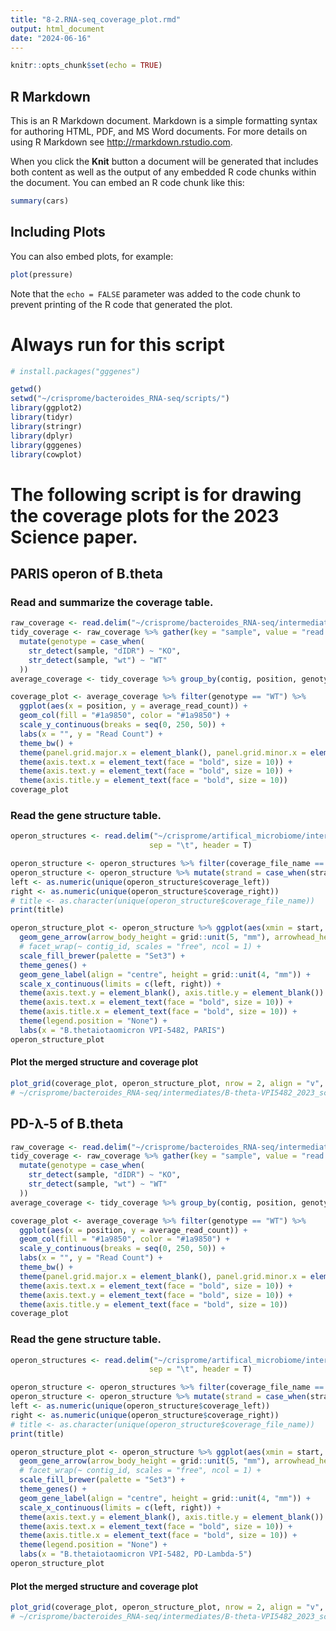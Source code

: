 ```yaml
---
title: "8-2.RNA-seq_coverage_plot.rmd"
output: html_document
date: "2024-06-16"
---
```


```r
knitr::opts_chunk$set(echo = TRUE)
```

## R Markdown

This is an R Markdown document. Markdown is a simple formatting syntax for authoring HTML, PDF, and MS Word documents. For more details on using R Markdown see <http://rmarkdown.rstudio.com>.

When you click the **Knit** button a document will be generated that includes both content as well as the output of any embedded R code chunks within the document. You can embed an R code chunk like this:

```r
summary(cars)
```

## Including Plots

You can also embed plots, for example:

```r
plot(pressure)
```

Note that the `echo = FALSE` parameter was added to the code chunk to prevent printing of the R code that generated the plot.

# Always run for this script
```r
# install.packages("gggenes")

getwd()
setwd("~/crisprome/bacteroides_RNA-seq/scripts/")
library(ggplot2)
library(tidyr)
library(stringr)
library(dplyr)
library(gggenes)
library(cowplot)
```

# The following script is for drawing the coverage plots for the 2023 Science paper.
## PARIS operon of B.theta
### Read and summarize the coverage table.
```r
raw_coverage <- read.delim("~/crisprome/bacteroides_RNA-seq/intermediates/B-theta-VPI5482_2023_science_mouse_colonization/8.coverage_plot/Paris|PARIS_II|2|-2|100|68ba771b28d54293_1:3781227-3784117.txt", sep = "\t", header = T)
tidy_coverage <- raw_coverage %>% gather(key = "sample", value = "read count", 3:12) %>% 
  mutate(genotype = case_when(
    str_detect(sample, "dIDR") ~ "KO",
    str_detect(sample, "wt") ~ "WT"
  ))
average_coverage <- tidy_coverage %>% group_by(contig, position, genotype) %>% summarize(average_read_count = mean(`read count`))

coverage_plot <- average_coverage %>% filter(genotype == "WT") %>% 
  ggplot(aes(x = position, y = average_read_count)) + 
  geom_col(fill = "#1a9850", color = "#1a9850") + 
  scale_y_continuous(breaks = seq(0, 250, 50)) +
  labs(x = "", y = "Read Count") +
  theme_bw() + 
  theme(panel.grid.major.x = element_blank(), panel.grid.minor.x = element_blank()) + 
  theme(axis.text.x = element_text(face = "bold", size = 10)) + 
  theme(axis.text.y = element_text(face = "bold", size = 10)) + 
  theme(axis.title.y = element_text(face = "bold", size = 10))
coverage_plot
```
### Read the gene structure table.
```r
operon_structures <- read.delim("~/crisprome/artifical_microbiome/intermediates/2.genome_system_summary/system_summary/2-6.B_theta_operon_structures.txt", 
                               sep = "\t", header = T)

operon_structure <- operon_structures %>% filter(coverage_file_name == "Paris|PARIS_II|2|-2|100|68ba771b28d54293_1:3781227-3784117")
operon_structure <- operon_structure %>% mutate(strand = case_when(strand == 1 ~ 1, strand == -1 ~ 0))
left <- as.numeric(unique(operon_structure$coverage_left))
right <- as.numeric(unique(operon_structure$coverage_right))
# title <- as.character(unique(operon_structure$coverage_file_name))
print(title)

operon_structure_plot <- operon_structure %>% ggplot(aes(xmin = start, xmax = end, y = contig, fill = gene_name, label = gene_name, forward = strand)) +
  geom_gene_arrow(arrow_body_height = grid::unit(5, "mm"), arrowhead_height = grid::unit(8, "mm")) +
  # facet_wrap(~ contig_id, scales = "free", ncol = 1) +
  scale_fill_brewer(palette = "Set3") +
  theme_genes() +
  geom_gene_label(align = "centre", height = grid::unit(4, "mm")) + 
  scale_x_continuous(limits = c(left, right)) +
  theme(axis.text.y = element_blank(), axis.title.y = element_blank()) +
  theme(axis.text.x = element_text(face = "bold", size = 10)) +
  theme(axis.title.x = element_text(face = "bold", size = 10)) +
  theme(legend.position = "None") + 
  labs(x = "B.thetaiotaomicron VPI-5482, PARIS")
operon_structure_plot
```
#### Plot the merged structure and coverage plot
```r
plot_grid(coverage_plot, operon_structure_plot, nrow = 2, align = "v", axis = "lr", rel_heights = c(2, 1))
# ~/crisprome/bacteroides_RNA-seq/intermediates/B-theta-VPI5482_2023_science_mouse_colonization/8.coverage_plot/coverage_plot_paris.pdf, w20h6
```

## PD-λ-5 of B.theta
```r
raw_coverage <- read.delim("~/crisprome/bacteroides_RNA-seq/intermediates/B-theta-VPI5482_2023_science_mouse_colonization/8.coverage_plot/PD-Lambda-5|PD-Lambda-5|2|-2|100|68ba771b28d54293_1:3835876-3839129.txt", sep = "\t", header = T)
tidy_coverage <- raw_coverage %>% gather(key = "sample", value = "read count", 3:12) %>% 
  mutate(genotype = case_when(
    str_detect(sample, "dIDR") ~ "KO",
    str_detect(sample, "wt") ~ "WT"
  ))
average_coverage <- tidy_coverage %>% group_by(contig, position, genotype) %>% summarize(average_read_count = mean(`read count`))

coverage_plot <- average_coverage %>% filter(genotype == "WT") %>% 
  ggplot(aes(x = position, y = average_read_count)) + 
  geom_col(fill = "#1a9850", color = "#1a9850") + 
  scale_y_continuous(breaks = seq(0, 250, 50)) +
  labs(x = "", y = "Read Count") +
  theme_bw() + 
  theme(panel.grid.major.x = element_blank(), panel.grid.minor.x = element_blank()) + 
  theme(axis.text.x = element_text(face = "bold", size = 10)) + 
  theme(axis.text.y = element_text(face = "bold", size = 10)) + 
  theme(axis.title.y = element_text(face = "bold", size = 10))
coverage_plot
```
### Read the gene structure table.
```r
operon_structures <- read.delim("~/crisprome/artifical_microbiome/intermediates/2.genome_system_summary/system_summary/2-6.B_theta_operon_structures.txt", 
                               sep = "\t", header = T)

operon_structure <- operon_structures %>% filter(coverage_file_name == "PD-Lambda-5|PD-Lambda-5|2|-2|100|68ba771b28d54293_1:3835876-3839129")
operon_structure <- operon_structure %>% mutate(strand = case_when(strand == 1 ~ 1, strand == -1 ~ 0))
left <- as.numeric(unique(operon_structure$coverage_left))
right <- as.numeric(unique(operon_structure$coverage_right))
# title <- as.character(unique(operon_structure$coverage_file_name))
print(title)

operon_structure_plot <- operon_structure %>% ggplot(aes(xmin = start, xmax = end, y = contig, fill = gene_name, label = gene_name, forward = strand)) +
  geom_gene_arrow(arrow_body_height = grid::unit(5, "mm"), arrowhead_height = grid::unit(8, "mm")) +
  # facet_wrap(~ contig_id, scales = "free", ncol = 1) +
  scale_fill_brewer(palette = "Set3") +
  theme_genes() +
  geom_gene_label(align = "centre", height = grid::unit(4, "mm")) + 
  scale_x_continuous(limits = c(left, right)) +
  theme(axis.text.y = element_blank(), axis.title.y = element_blank()) +
  theme(axis.text.x = element_text(face = "bold", size = 10)) +
  theme(axis.title.x = element_text(face = "bold", size = 10)) +
  theme(legend.position = "None") + 
  labs(x = "B.thetaiotaomicron VPI-5482, PD-Lambda-5")
operon_structure_plot
```
#### Plot the merged structure and coverage plot
```r
plot_grid(coverage_plot, operon_structure_plot, nrow = 2, align = "v", axis = "lr", rel_heights = c(2, 1))
# ~/crisprome/bacteroides_RNA-seq/intermediates/B-theta-VPI5482_2023_science_mouse_colonization/8.coverage_plot/coverage_plot_PDλ5.pdf, w20h6
```
